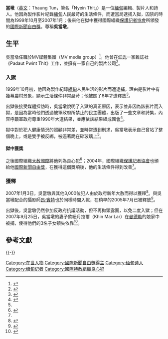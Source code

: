 {{Infobox person
| name = 當墩
| birth_date =
| nationality = {{RUM}}
| known_for =因拍攝紀錄緬甸人民困苦生活的影片而入獄
| occupation = [[編輯|編輯]]、[[製片|製片]]、[[詩人|詩人]]
| organization = 
| awards = [[國際新聞自由獎|國際新聞自由獎]]（2004年）
}}
'''當墩'''（[[英文|英文]]：Thaung Tun，筆名「Nyein Thit」）是一位[[緬甸|緬甸]]編輯、製片人和詩人。他因為製作影片紀錄[[緬甸|緬甸]]人民嚴苛的生活條件，而遭當局逮捕入獄，囚禁的時間為1999年10月至2007年1月；後來他在獄中獲得國際組織[[保護記者協會|保護記者協會]]所頒發的[[國際新聞自由獎|國際新聞自由獎]]。尊稱'''吳當墩'''。

==生平==

吳當墩任職於MV媒體集團（MV media group）<ref>{{cite web|url=http://www.amnesty.org/en/library/asset/ASA16/029/2005/en/7c836591-d479-11dd-8743-d305bea2b2c7/asa160292005en.html|title=Travesties of Justice – Continued Misuse of the legal system|publisher=Amnesty International|date=12 December 2005|accessdate=2013-11-11|archive-date=2013-12-30|archive-url=https://web.archive.org/web/20131230110833/http://www.amnesty.org/en/library/asset/ASA16/029/2005/en/7c836591-d479-11dd-8743-d305bea2b2c7/asa160292005en.html|dead-url=no}}</ref>。他曾在[[仰光|仰光]]一家雜誌社《Padaut Pwint Thit》工作，並擁有一家自己的製片公司<ref>{{cite web|url=http://www.protectionline.org/Thaung-Tun-Than-Win-Hlaing-Release.html|title=Thaung Tun, Than Win Hlaing : Release|date=4 January 2007|publisher=[[無國界記者|無國界記者]]|accessdate=2013-11-11}}{{dead link|date=2018年1月 |bot=InternetArchiveBot |fix-attempted=yes }}</ref>。

===入獄===

1999年10月初，他因為製作紀錄[[緬甸|緬甸]]人民生活的影片而遭逮捕，理由是影片中有幾幕農村景象，顯示生活條件非常嚴苛；他被關了8年才遭釋放<ref name=CPJ2004>{{cite web|url=http://cpj.org/awards/2004/burmese.php|title=2004 IPFA Aung Pwint and Thaung Tun|publisher=Committee to Protect Journalists|accessdate=2013-11-11|archive-date=2011-05-31|archive-url=https://web.archive.org/web/20110531044048/http://www.cpj.org/awards/2004/burmese.php|dead-url=no}}</ref>。

出獄後接受媒體採訪時，吳當墩說明了入獄的真正原因，表示並非因為該影片而入獄，是因為當時他們透過被軍政府所禁止的民主團體，出版了一些文章和詩集，內容呼籲軍政府尊重1990年大選結果，並應依該結果組成國會<ref name=RFA20070116>{{cite web|url=http://www.rfa.org/english/news/in_depth/burma_journalist-20070116.html|title=Press Freedom Award Winner Describes Time in Jail|publisher=Radio Free Asia|date=2007-01-16|accessdate=2013-11-11|archive-date=2015-06-10|archive-url=https://web.archive.org/web/20150610001545/http://www.rfa.org/english/news/in_depth/burma_journalist-20070116.html|dead-url=no}}</ref>。

獄中對於犯人健康情況的照顧非常差，並時常遭到刑求，吳當墩表示自己曾站了整個晚上，或是雙手被反綁，被逼著跪在碎玻璃上<ref name=RFA20070116/>。

====獄中獲獎====

之後國際組織[[大赦國際|大赦國際]]將他列為良心犯<ref>{{cite web|url=http://www.amnesty.org/en/library/asset/ASA16/007/2004/en/b3125950-d55a-11dd-bb24-1fb85fe8fa05/asa160072004en.pdf|title=Myanmar: Facing Political Imprisonment: Prisoners of Concern to Amnesty International|date=|publisher=Amnesty International|accessdate=2013-11-11|archive-date=2012-10-17|archive-url=https://web.archive.org/web/20121017105933/http://www.amnesty.org/en/library/asset/ASA16/007/2004/en/b3125950-d55a-11dd-bb24-1fb85fe8fa05/asa160072004en.pdf|dead-url=no}}</ref>；2004年，國際組織[[保護記者協會|保護記者協會]]也頒給他[[國際新聞自由獎|國際新聞自由獎]]，在獲得這個獎項後，他的生活條件得到改善<ref name=RFA20070116/>。

===獲釋===

2007年1月3日，吳當墩與其他3,000位犯人由於政府新年大赦而得以獲釋<ref>{{cite web|url=https://cpj.org/news/2007/asia/burma04jan07na.html|title=BURMA: CPJ Press Freedom Award winner released from prison|date=January 4, 2007|publisher=Committee to Protect Journalists|accessdate=2013-11-11|archive-date=2011-06-03|archive-url=https://web.archive.org/web/20110603060351/https://www.cpj.org/news/2007/asia/burma04jan07na.html|dead-url=no}}</ref>。與吳當墩配合的攝影師[[昂·賓特|昂·賓特]]也於同樣時間入獄，在稍早的2005年7月已被釋放<ref>{{cite web|url=http://www.apwn.net/index.php/archives/more/myanmar_award_winning_journalist_thaung_tun_released_under_amnesty_after_6_/|title=Myanmar: Award winning journalist Thaung Tun released under amnesty after 6 years in prison.|date=January 23, 2007|work=Asia and pacific writers network|accessdate=2013-11-11|archive-date=2013-03-18|archive-url=https://web.archive.org/web/20130318141152/http://www.apwn.net/index.php/archives/more/myanmar_award_winning_journalist_thaung_tun_released_under_amnesty_after_6_/|dead-url=no}}</ref>。

出獄後，吳當墩仍然參加反政府抗議活動，但不再拋頭露面，以免二度入獄；但在2007年9月25日，吳當墩的妻子欽紐月拉爾（Khin Mar Lar）在[[曼德勒|曼德勒]]的娘家中被捕，使得他們的3名子女頓失依靠<ref>{{cite web|url=http://www.ifex.org/burma/2007/10/15/police_arrest_wife_of_journalist/|date=15 October 2007|title=Police arrest wife of journalist-filmmaker in hiding|publisher=Committee to Protect Journalists|accessdate=2013-11-11|archive-date=2013-11-11|archive-url=https://web.archive.org/web/20131111024946/http://www.ifex.org/burma/2007/10/15/police_arrest_wife_of_journalist/|dead-url=no}}</ref>。

== 參考文獻 ==
{{Reflist|2}}

{{-}}
{{國際新聞自由獎獲得者}}

{{DEFAULTSORT:Thaung Tun}}
[[Category:在世人物|Category:在世人物]]
[[Category:國際新聞自由獎得主|Category:國際新聞自由獎得主]]
[[Category:缅甸诗人|Category:缅甸诗人]]
[[Category:缅甸记者|Category:缅甸记者]]
[[Category:國際特赦組織良心犯|Category:國際特赦組織良心犯]]